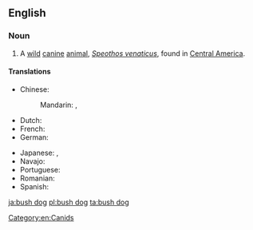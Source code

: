 ==English==
{{wikipedia}}

===Noun===
{{en-noun|head=[[bush]] [[dog]]}}

# A [[wild]] [[canine]] [[animal]], ''[[Speothos venaticus]]'', found in [[Central America]].

====Translations====
{{trans-top|a wild canine animal}}
* Chinese:
*: Mandarin: {{t|cmn|藪犬|sc=Hani}}, {{t|cmn|薮犬|tr=sǒuquǎn|sc=Hani}}
* Dutch: {{t|nl|boshond|m}}
* French: {{t|fr|chien des buissons|m}}
* German: {{t|de|Waldhund|m}}
{{trans-mid}}
* Japanese: {{t+|ja|ヤブイヌ|tr=yabuinu|sc=Jpan}}, {{t+|ja|藪犬|tr=[[やぶいぬ]], [[yabuinu]]|sc=Jpan}}
* Navajo: {{t|nv|Shádiʼááhdę́ę́ʼ hodíłchʼil mąʼii}}
* Portuguese: {{t|pt|cachorro do mato|m}}
* Romanian: {{t|ro|câinele de tufiș|m}}
* Spanish: {{t|es|perro de monte|m}}
{{trans-bottom}}

[[Category:en:Canids]]

[[ja:bush dog]]
[[pl:bush dog]]
[[ta:bush dog]]